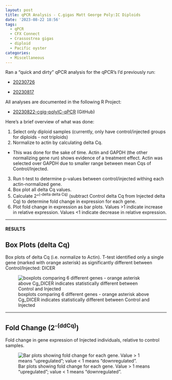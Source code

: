 ```yaml
---
layout: post
title: qPCR Analysis - C.gigas Matt George Poly:IC Diploids
date: '2023-08-22 18:56'
tags: 
  - qPCR
  - CFX Connect
  - Crassostrea gigas
  - diploid
  - Pacific oyster
categories: 
  - Miscellaneous
---
```

Ran a "quick and dirty" qPCR analysis for the qPCR's I'd previously run:

- [20230726](https://robertslab.github.io/sams-notebook/2023/07/26/qPCR-C.gigas-polyIC.html)

- [20230817](https://robertslab.github.io/sams-notebook/2023/08/17/qPCR-C.gigas-PolyIC-Diploid-MgCl2.html)

All analyses are documented in the following R Project:

- [20230822-cgig-polyIC-qPCR](https://github.com/RobertsLab/code/tree/master/r_projects/sam/20230822-cgig-polyIC-qPCR) (GitHub)

Here's a brief overview of what was done:

1. Select only diploid samples (currently, only have control/injected groups for diploids - not triploids)
2. Normalize to actin by calculating delta Cq.
  - This was done for the sake of time. Actin and GAPDH (the other normalizing gene run) shows evidence of a treatment effect. Actin was selected over GAPDH due to smaller range between mean Cqs of Control/Injected.
3. Run t-test to determine p-values between control/injected withing each actin-normalized gene.
4. Box plot all delta Cq values.
5. Calculate 2^<sup>(-delta delta Cq)</sup> (subtract Control delta Cq from Injected delta Cq) to determine fold change in expression for each gene.
6. Plot fold change in expression as bar plots. Values >1 indicate increase in relative expression. Values <1 indicate decrease in relative expression.



---

#### RESULTS

## Box Plots (delta Cq)

Box plots of delta Cq (i.e. normalize to Actin). T-test identified only a single gene (marked with orange asterisk) as significantly different between Control/Injected: DICER

![boxplots comparing 6 different genes - orange asterisk above Cg_DICER indicates statistically different between Control and Injected](https://github.com/RobertsLab/code/blob/master/r_projects/sam/20230822-cgig-polyIC-qPCR/output/01-qPCR-analysis/figures/diploid.delta-Cq.boxplots.jpg?raw=true)

---

## Fold Change (2<sup>-(ddCq)</sup>)

Fold change in gene expression of Injected individuals, relative to control samples.

![Bar plots showing fold change for each gene. Value > 1 means "upregulated"; value < 1 means "downregulated".](https://github.com/RobertsLab/code/blob/master/r_projects/sam/20230822-cgig-polyIC-qPCR/output/01-qPCR-analysis/figures/diploid.delta-delta-Cq.fold-change.barplots.jpg?raw=true)

